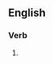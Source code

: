 ==English==

===Verb===
{{head|en|verb form}}

# {{present participle of|interplant|lang=en|nocat=1}}